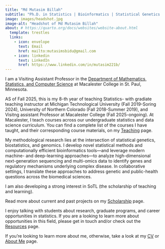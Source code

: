 ```yaml
---
title: "Md Mutasim Billah"
subtitle: "Ph.D. in Statistics | Bioinformatics | Statistical Genetics | Biostatistics | Machine Learning | Deep Learning"
image: images/headshot.jpg
image-alt: "Headshot of Md Mutasim Billah"
about: # https://quarto.org/docs/websites/website-about.html
  template: trestles
  links:
    - icon: envelope
      text: Email
      href: mailto:mutasimsbidu@gmail.com
    - icon: linkedin
      text: LinkedIn
      href: https://www.linkedin.com/in/mutasim221b/
---
```


I am a Visiting Assistant Professor in the [Department of Mathematics, Statistics, and Computer Science](https://www.macalester.edu/mscs/) at Macalester College in St. Paul, Minnesota.

AS of Fall 2025, this is my 8-th year of teaching Statistics- with gradiate teaching instructor at Michigan Technological University (Fall 2019-Soring 2024), University of Northern Colorado (Fall 2018-Summer 2019), and Visitng assistant Professor at Macalester College (Fall 2025-ongoing). At Macalester, I teach courses across our undergraduate statistics and data science curriculum. 
You can find a complete list of the courses I have taught, and their corresponding course materials, on my [Teaching](teaching/index.qmd) page.  

My methodological research lies at the intersection of statistical genetics, biostatistics, and genomics. I develop novel statistical methods and computationally efficient bioinformatics tools---and leverage modern machine- and deep-learning approaches---to analyze high-dimensional next-generation sequencing and multi-omics data to identify genes and regulatory mechanisms underlying complex disease. In collaborative settings, I translate these approaches to address genetic and public-health questions across the biomedical sciences.

I am also developing a strong interest in SoTL (the scholarship of teaching and learning).

Read more about current and past projects on my [Scholarship](research.qmd) page.

I enjoy talking with students about research, graduate programs, and career opportunities in statistics. 
If you are a looking to learn more about opportunities in this field, please get in touch and/or check out the [Resources](resources.qmd) page.

If you're looking to learn more about me, otherwise, take a look at my [CV](cv/cv.pdf) or [About Me](about.qmd) page.
